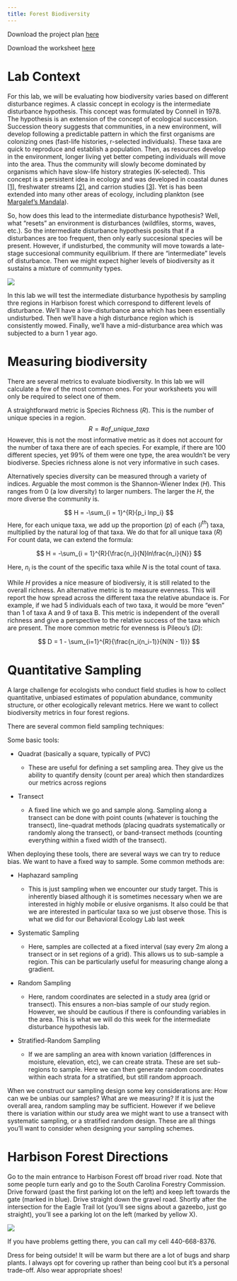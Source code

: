 ```yaml
---
title: Forest Biodiversity
---
```


Download the project plan [here]('./docs/2023_WS2_ProjectPlan.pdf')

Download the worksheet [here]('2023_WS2_Template.pdf')

# Lab Context

For this lab, we will be evaluating how biodiversity varies based on different disturbance regimes. A classic concept in ecology is the intermediate disturbance hypothesis. This concept was formulated by Connell in 1978. The hypothesis is an extension of the concept of ecological succession. Succession theory suggests that communities, in a new environment, will develop following a predictable pattern in which the first organisms are colonizing ones (fast-life histories, r-selected individuals). These taxa are quick to reproduce and establish a population. Then, as resources develop in the environment, longer living yet better competing individuals will move into the area. Thus the community will slowly become dominated by organisms which have slow-life history strategies (K-selected). This concept is a persistent idea in ecology and was developed in coastal dunes [\[1\]](https://brittlebooks.library.illinois.edu/brittlebooks_open/Books2009-04/cowlhe0001ecorel/cowlhe0001ecorel.pdf), freshwater streams [\[2\]](https://www.journals.uchicago.edu/doi/pdf/10.2307/1535983), and carrion studies [\[3\]](https://www.journals.uchicago.edu/doi/full/10.1086/679763?casa_token=bG333uO0yaMAAAAA%3A8tEgPiPLXtoybN8HcqLKrb3a4yDicmZtptbhefY1kXhl5PJvbqQSH-ob08CC7EFVTJjAdFACNuU). Yet is has been extended into many other areas of ecology, including plankton (see [Margalef's Mandala](https://www.sciencedirect.com/science/article/pii/S096706451200197X?casa_token=bVpzSokdMO0AAAAA:L71mL144_GCXG4b5glUaWpBXu02bofNdwe6SVvtNkA8efcLHp6lwQYEbl2vv3EI46r5K9WrNXg)).

So, how does this lead to the intermediate disturbance hypothesis? Well, what "resets" an environment is disturbances (wildfiles, storms, waves, etc.). So the intermediate disturbance hypothesis posits that if a disturbances are too frequent, then only early succesional species will be present. However, if undisturbed, the community will move towards a late-stage succesional community equilibrium. If there are "intermediate" levels of disturbance. Then we might expect higher levels of biodiversity as it sustains a mixture of community types.

![](media/lab_02_intermediate-disturbance.png)

In this lab we will test the intermediate disturbance hypothesis by sampling thre regions in Harbison forest which correspond to different levels of disturbance. We'll have a low-disturbance area which has been essentially undisturbed. Then we'll have a high disturbance region which is consistently mowed. Finally, we'll have a mid-disturbance area which was subjected to a burn 1 year ago.

# Measuring biodiversity

There are several metrics to evaluate biodiversity. In this lab we will calculate a few of the most common ones. For your worksheets you will only be required to select one of them.

A straightforward metric is Species Richness ($R$). This is the number of unique species in a region. $$
R = \# of\_unique\_taxa
$$ However, this is not the most informative metric as it does not account for the number of taxa there are of each species. For example, if there are 100 different species, yet 99% of them were one type, the area wouldn't be very biodiverse. Species richness alone is not very informative in such cases.

Alternatively species diversity can be measured through a variety of indices. Arguable the most common is the Shannon-Wiener Index ($H$). This ranges from 0 (a low diversity) to larger numbers. The larger the $H$, the more diverse the community is.

$$
H = -\sum_{i = 1}^{R}{p_i lnp_i}
$$ Here, for each unique taxa, we add up the proportion ($p$) of each ($i^{th}$) taxa, multiplied by the natural log of that taxa. We do that for all unique taxa ($R$) For count data, we can extend the formula:

$$
H = -\sum_{i = 1}^{R}{\frac{n_i}{N}ln\frac{n_i}{N}}
$$

Here, $n_i$ is the count of the specific taxa while $N$ is the total count of taxa.

While $H$ provides a nice measure of biodiversiy, it is still related to the overall richness. An alternative metric is to measure evenness. This will report the how spread across the different taxa the relative abundace is. For example, if we had 5 individuals each of two taxa, it would be more "even" than 1 of taxa A and 9 of taxa B. This metric is independent of the overall richness and give a perspective to the relative success of the taxa which are present. The more common metric for evenness is Pileou's ($D$):

$$
D = 1 - \sum_{i=1}^{R}{\frac{n_i(n_i-1)}{N(N - 1)}}
$$

# Quantitative Sampling

A large challenge for ecologists who conduct field studies is how to collect quantitative, unbiased estimates of population abundance, community structure, or other ecologically relevant metrics. Here we want to collect biodiversity metrics in four forest regions.

There are several common field sampling techniques:

Some basic tools:

-   Quadrat (basically a square, typically of PVC)

    -   These are useful for defining a set sampling area. They give us the ability to quantify density (count per area) which then standardizes our metrics across regions

-   Transect

    -   A fixed line which we go and sample along. Sampling along a transect can be done with point counts (whatever is touching the transect), line-quadrat methods (placing quadrats systematically or randomly along the transect), or band-transect methods (counting everything within a fixed width of the transect).

When deploying these tools, there are several ways we can try to reduce bias. We want to have a fixed way to sample. Some common methods are:

-   Haphazard sampling

    -   This is just sampling when we encounter our study target. This is inherently biased although it is sometimes necessary when we are interested in highly mobile or elusive organisms. It also could be that we are interested in particular taxa so we just observe those. This is what we did for our Behavioral Ecology Lab last week

-   Systematic Sampling

    -   Here, samples are collected at a fixed interval (say every 2m along a transect or in set regions of a grid). This allows us to sub-sample a region. This can be particularly useful for measuring change along a gradient.

-   Random Sampling

    -   Here, random coordinates are selected in a study area (grid or transect). This ensures a non-bias sample of our study region. However, we should be cautious if there is confounding variables in the area. This is what we will do this week for the intermediate disturbance hypothesis lab.

-   Stratified-Random Sampling

    -   If we are sampling an area with known variation (differences in moisture, elevation, etc), we can create strata. These are set sub-regions to sample. Here we can then generate random coordinates within each strata for a stratified, but still random approach.

When we construct our sampling design some key considerations are: How can we be unbias our samples? What are we measuring? If it is just the overall area, random sampling may be sufficient. However if we believe there is variation within our study area we might want to use a transect with systematic sampling, or a stratified random design. These are all things you'll want to consider when designing your sampling schemes.

# Harbison Forest Directions

Go to the main entrance to Harbison Forest off broad river road. Note that some people turn early and go to the South Carolina Forestry Commission. Drive forward (past the first parking lot on the left) and keep left towards the gate (marked in blue). Drive straight down the gravel road. Shortly after the intersection for the Eagle Trail lot (you'll see signs about a gazeebo, just go straight), you'll see a parking lot on the left (marked by yellow X).

![](media/lab_02_forest-directions.png)

If you have problems getting there, you can call my cell 440-668-8376.

Dress for being outside! It will be warm but there are a lot of bugs and sharp plants. I always opt for covering up rather than being cool but it's a personal trade-off. Also wear appropriate shoes!
